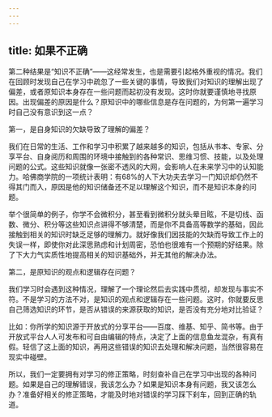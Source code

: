```yaml
---
---
---
```

title: 如果不正确
---




第二种结果是“知识不正确”——这经常发生，也是需要引起格外重视的情况。我们在回顾时发现自己在学习中疏忽了一些关键的事情，导致我们对知识的理解出现了偏差，或者原知识本身存在一些问题而起初没有发现。这时你就要谨慎地寻找原因。出现偏差的原因是什么？原知识中的哪些信息是存在问题的，为何第一遍学习时自己没有意识到这一点？

第一，是自身知识的欠缺导致了理解的偏差？

我们在日常的生活、工作和学习中积累了越来越多的知识，包括从书本、专家、分享平台、自身阅历和周围的环境中接触到的各种常识、思维习惯、技能，以及处理问题的公式。这些知识就像一张密不透风的大网，会影响人在未来学习中的认知能力。哈佛商学院的一项统计表明：有68%的人下大功夫去学习一门知识却仍然不得其门而入，原因是他的知识储备还不足以理解这个知识，而不是知识本身的问题。

举个很简单的例子，你学不会微积分，甚至看到微积分就头晕目眩，不是切线、函数、微分、积分等这些知识点讲得不够清楚，而是你不具备高等数学的基础，因此接触到相关的知识时缺乏足够的理解力。就好像我们因技能的欠缺而导致工作上的失误一样，即使你对此深思熟虑和计划周密，恐怕也很难有一个预期的好结果。除了下大力气实质性地提高相关的知识基础外，并无其他的解决办法。

第二，是原知识的观点和逻辑存在问题？

我们学习时会遇到这种情况，理解了一个理论然后去实践中贯彻，却发现与事实不符。不是学习的方法不对，是知识的观点和逻辑存在一些问题。这时，你就要反思自己筛选知识的环节，是否从错误的来源获取的知识，是否没有充分地对比验证？

比如：你所学的知识源于开放式的分享平台——百度、维基、知乎、简书等。由于开放式平台人人可发布和可自由编辑的特点，决定了上面的信息鱼龙混杂，有真有假。轻信了这上面的知识，再用这些错误的知识去处理和解决问题，当然很容易在现实中碰壁。

所以，我们一定要拥有对学习的修正策略，时刻查补自己在学习中出现的各种问题。如果是自己的理解错误，我该怎么办？如果是知识本身有问题，我又该怎么办？准备好相关的修正策略，才能及时地对错误的学习踩下刹车，回到正确的轨道。